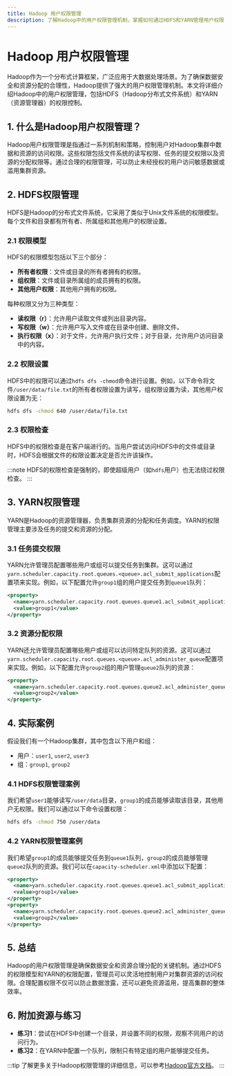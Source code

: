 ```yaml
---
title: Hadoop 用户权限管理
description: 了解Hadoop中的用户权限管理机制，掌握如何通过HDFS和YARN管理用户权限，确保数据安全和资源分配的合理性。
---
```


# Hadoop 用户权限管理

Hadoop作为一个分布式计算框架，广泛应用于大数据处理场景。为了确保数据安全和资源分配的合理性，Hadoop提供了强大的用户权限管理机制。本文将详细介绍Hadoop中的用户权限管理，包括HDFS（Hadoop分布式文件系统）和YARN（资源管理器）的权限控制。

## 1. 什么是Hadoop用户权限管理？

Hadoop用户权限管理是指通过一系列机制和策略，控制用户对Hadoop集群中数据和资源的访问权限。这些权限包括文件系统的读写权限、任务的提交权限以及资源的分配权限等。通过合理的权限管理，可以防止未经授权的用户访问敏感数据或滥用集群资源。

## 2. HDFS权限管理

HDFS是Hadoop的分布式文件系统，它采用了类似于Unix文件系统的权限模型。每个文件和目录都有所有者、所属组和其他用户的权限设置。

### 2.1 权限模型

HDFS的权限模型包括以下三个部分：

- **所有者权限**：文件或目录的所有者拥有的权限。
- **组权限**：文件或目录所属组的成员拥有的权限。
- **其他用户权限**：其他用户拥有的权限。

每种权限又分为三种类型：

- **读权限（r）**：允许用户读取文件或列出目录内容。
- **写权限（w）**：允许用户写入文件或在目录中创建、删除文件。
- **执行权限（x）**：对于文件，允许用户执行文件；对于目录，允许用户访问目录中的内容。

### 2.2 权限设置

HDFS中的权限可以通过`hdfs dfs -chmod`命令进行设置。例如，以下命令将文件`/user/data/file.txt`的所有者权限设置为读写，组权限设置为读，其他用户权限设置为无：

```bash
hdfs dfs -chmod 640 /user/data/file.txt
```

### 2.3 权限检查

HDFS中的权限检查是在客户端进行的。当用户尝试访问HDFS中的文件或目录时，HDFS会根据文件的权限设置决定是否允许该操作。

:::note
HDFS的权限检查是强制的，即使超级用户（如`hdfs`用户）也无法绕过权限检查。
:::

## 3. YARN权限管理

YARN是Hadoop的资源管理器，负责集群资源的分配和任务调度。YARN的权限管理主要涉及任务的提交和资源的分配。

### 3.1 任务提交权限

YARN允许管理员配置哪些用户或组可以提交任务到集群。这可以通过`yarn.scheduler.capacity.root.queues.<queue>.acl_submit_applications`配置项来实现。例如，以下配置允许`group1`组的用户提交任务到`queue1`队列：

```xml
<property>
  <name>yarn.scheduler.capacity.root.queues.queue1.acl_submit_applications</name>
  <value>group1</value>
</property>
```

### 3.2 资源分配权限

YARN还允许管理员配置哪些用户或组可以访问特定队列的资源。这可以通过`yarn.scheduler.capacity.root.queues.<queue>.acl_administer_queue`配置项来实现。例如，以下配置允许`group2`组的用户管理`queue2`队列的资源：

```xml
<property>
  <name>yarn.scheduler.capacity.root.queues.queue2.acl_administer_queue</name>
  <value>group2</value>
</property>
```

## 4. 实际案例

假设我们有一个Hadoop集群，其中包含以下用户和组：

- 用户：`user1`, `user2`, `user3`
- 组：`group1`, `group2`

### 4.1 HDFS权限管理案例

我们希望`user1`能够读写`/user/data`目录，`group1`的成员能够读取该目录，其他用户无权限。我们可以通过以下命令设置权限：

```bash
hdfs dfs -chmod 750 /user/data
```

### 4.2 YARN权限管理案例

我们希望`group1`的成员能够提交任务到`queue1`队列，`group2`的成员能够管理`queue2`队列的资源。我们可以在`capacity-scheduler.xml`中添加以下配置：

```xml
<property>
  <name>yarn.scheduler.capacity.root.queues.queue1.acl_submit_applications</name>
  <value>group1</value>
</property>
<property>
  <name>yarn.scheduler.capacity.root.queues.queue2.acl_administer_queue</name>
  <value>group2</value>
</property>
```

## 5. 总结

Hadoop的用户权限管理是确保数据安全和资源合理分配的关键机制。通过HDFS的权限模型和YARN的权限配置，管理员可以灵活地控制用户对集群资源的访问权限。合理配置权限不仅可以防止数据泄露，还可以避免资源滥用，提高集群的整体效率。

## 6. 附加资源与练习

- **练习1**：尝试在HDFS中创建一个目录，并设置不同的权限，观察不同用户的访问行为。
- **练习2**：在YARN中配置一个队列，限制只有特定组的用户能够提交任务。

:::tip
了解更多关于Hadoop权限管理的详细信息，可以参考[Hadoop官方文档](https://hadoop.apache.org/docs/current/)。
:::